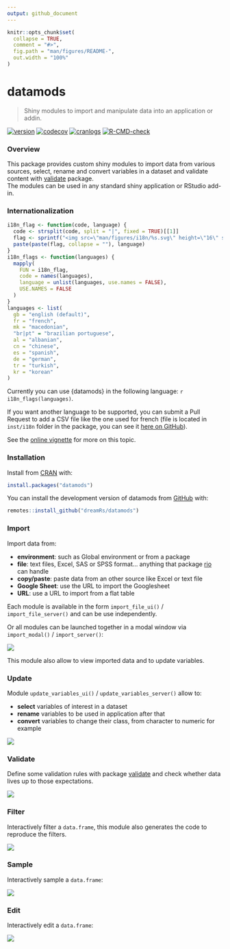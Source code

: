 ```yaml
---
output: github_document
---
```


<!-- README.md is generated from README.Rmd. Please edit that file -->

```r
knitr::opts_chunk$set(
  collapse = TRUE,
  comment = "#>",
  fig.path = "man/figures/README-",
  out.width = "100%"
)
```

# datamods

> Shiny modules to import and manipulate data into an application or addin.

<!-- badges: start -->
[![version](http://www.r-pkg.org/badges/version/datamods)](https://CRAN.R-project.org/package=datamods)
[![codecov](https://app.codecov.io/gh/dreamRs/datamods/branch/master/graphs/badge.svg)](https://app.codecov.io/gh/dreamRs/datamods)
[![cranlogs](https://cranlogs.r-pkg.org/badges/datamods)](https://cran.r-project.org/package=datamods)
[![R-CMD-check](https://github.com/dreamRs/datamods/actions/workflows/R-CMD-check.yaml/badge.svg)](https://github.com/dreamRs/datamods/actions/workflows/R-CMD-check.yaml)
<!-- badges: end -->


### Overview

This package provides custom shiny modules to import data from various sources, select, rename and convert variables in a dataset and validate content with [validate](https://github.com/data-cleaning/validate) package.  
The modules can be used in any standard shiny application or RStudio add-in.


### Internationalization

```r
i18n_flag <- function(code, language) {
  code <- strsplit(code, split = "|", fixed = TRUE)[[1]]
  flag <- sprintf("<img src=\"man/figures/i18n/%s.svg\" height=\"16\" style=\"height:16px\"/>", code)
  paste(paste(flag, collapse = ""), language)
}
i18n_flags <- function(languages) {
  mapply(
    FUN = i18n_flag, 
    code = names(languages),
    language = unlist(languages, use.names = FALSE),
    USE.NAMES = FALSE
  )
}
languages <- list(
  gb = "english (default)",
  fr = "french",
  mk = "macedonian",
  "br|pt" = "brazilian portuguese",
  al = "albanian",
  cn = "chinese",
  es = "spanish",
  de = "german",
  tr = "turkish",
  kr = "korean"
)
```


Currently you can use {datamods} in the following language: `r i18n_flags(languages)`.

If you want another language to be supported, you can submit a Pull Request to add a CSV file like the one used for french (file is located in `inst/i18n` folder in the package, you can see it [here on GitHub](https://github.com/dreamRs/datamods/blob/master/inst/i18n/fr.csv)).

See the [online vignette](https://dreamrs.github.io/datamods/articles/i18n.html) for more on this topic.


### Installation

Install from [CRAN](https://CRAN.R-project.org/package=datamods) with:

```r
install.packages("datamods")
```

You can install the development version of datamods from [GitHub](https://github.com/dreamRs/datamods) with:

```r
remotes::install_github("dreamRs/datamods")
```


### Import

Import data from:

* **environment**: such as Global environment or from a package
* **file**: text files, Excel, SAS or SPSS format... anything that package [rio](https://github.com/leeper/rio) can handle
* **copy/paste**: paste data from an other source like Excel or text file
* **Google Sheet**: use the URL to import the Googlesheet
* **URL**: use a URL to import from a flat table

Each module is available in the form `import_file_ui()` / `import_file_server()` and can be use independently.

Or all modules can be launched together in a modal window via `import_modal()` / `import_server()`:

![](man/figures/datamods-modal.png)

This module also allow to view imported data and to update variables.


### Update

Module `update_variables_ui()` / `update_variables_server()` allow to:

* **select** variables of interest in a dataset
* **rename** variables to be used in application after that
* **convert** variables to change their class, from character to numeric for example

![](man/figures/datamods-update.png)


### Validate

Define some validation rules with package [validate](https://github.com/data-cleaning/validate) and check whether data lives up to those expectations.

![](man/figures/datamods-validation.png)


### Filter

Interactively filter a `data.frame`, this module also generates the code to reproduce the filters.

![](man/figures/datamods-filter.png)


### Sample

Interactively sample a `data.frame`:

![](man/figures/datamods-sample.png)

### Edit

Interactively edit a `data.frame`:

![](man/figures/datamods-edit-data.png)
